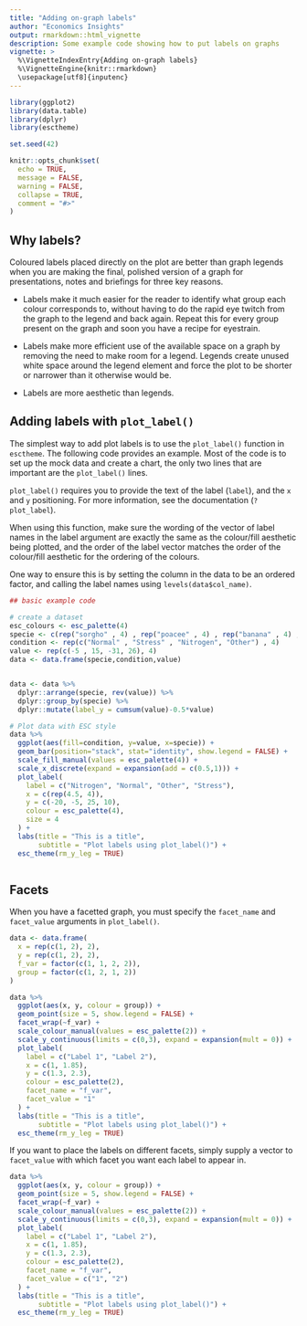 ```yaml
---
title: "Adding on-graph labels"
author: "Economics Insights"
output: rmarkdown::html_vignette
description: Some example code showing how to put labels on graphs
vignette: >
  %\VignetteIndexEntry{Adding on-graph labels}
  %\VignetteEngine{knitr::rmarkdown}
  \usepackage[utf8]{inputenc}
---
```


```r
library(ggplot2)
library(data.table)
library(dplyr)
library(esctheme)

set.seed(42)

knitr::opts_chunk$set(
  echo = TRUE,
  message = FALSE,
  warning = FALSE,
  collapse = TRUE,
  comment = "#>"
)
```

## Why labels?

Coloured labels placed directly on the plot are better than graph legends when you are making the final, polished version of a graph for presentations, notes and briefings for three key reasons.

- Labels make it much easier for the reader to identify what group each colour corresponds to, without having to do the rapid eye twitch from the graph to the legend and back again. Repeat this for every group present on the graph and soon you have a recipe for eyestrain.

- Labels make more efficient use of the available space on a graph by removing the need to make room for a legend. Legends create unused white space around the legend element and force the plot to be shorter or narrower than it otherwise would be.

- Labels are more aesthetic than legends.

## Adding labels with `plot_label()`

The simplest way to add plot labels is to use the `plot_label()` function in `esctheme`. The following code provides an example. Most of the code is to set up the mock data and create a chart, the only two lines that are important are the `plot_label()` lines.

`plot_label()` requires you to provide the text of the label (`label`), and the `x` and `y` positioning. For more information, see the documentation (`?plot_label`).

When using this function, make sure the wording of the vector of label names in the label argument are exactly the same as the colour/fill aesthetic being plotted, and the order of the label vector matches the order of the colour/fill aesthetic for the ordering of the colours.  

One way to ensure this is by setting the column in the data to be an ordered factor, and calling the label names using `levels(data$col_name)`.


```r

## basic example code

# create a dataset
esc_colours <- esc_palette(4)
specie <- c(rep("sorgho" , 4) , rep("poacee" , 4) , rep("banana" , 4) , rep("triticum" , 4))
condition <- rep(c("Normal" , "Stress" , "Nitrogen", "Other") , 4)
value <- rep(c(-5 , 15, -31, 26), 4)
data <- data.frame(specie,condition,value)


data <- data %>% 
  dplyr::arrange(specie, rev(value)) %>% 
  dplyr::group_by(specie) %>% 
  dplyr::mutate(label_y = cumsum(value)-0.5*value)

# Plot data with ESC style
data %>% 
  ggplot(aes(fill=condition, y=value, x=specie)) + 
  geom_bar(position="stack", stat="identity", show.legend = FALSE) +
  scale_fill_manual(values = esc_palette(4)) +
  scale_x_discrete(expand = expansion(add = c(0.5,1))) +
  plot_label(
    label = c("Nitrogen", "Normal", "Other", "Stress"),
    x = c(rep(4.5, 4)),
    y = c(-20, -5, 25, 10),
    colour = esc_palette(4),
    size = 4
  ) +
  labs(title = "This is a title",
       subtitle = "Plot labels using plot_label()") +
  esc_theme(rm_y_leg = TRUE)



```



## Facets

When you have a facetted graph, you must specify the `facet_name` and `facet_value` arguments in `plot_label()`. 


```r

data <- data.frame(
  x = rep(c(1, 2), 2),
  y = rep(c(1, 2), 2),
  f_var = factor(c(1, 1, 2, 2)),
  group = factor(c(1, 2, 1, 2))
)

data %>% 
  ggplot(aes(x, y, colour = group)) + 
  geom_point(size = 5, show.legend = FALSE) +
  facet_wrap(~f_var) +
  scale_colour_manual(values = esc_palette(2)) +
  scale_y_continuous(limits = c(0,3), expand = expansion(mult = 0)) +
  plot_label(
    label = c("Label 1", "Label 2"),
    x = c(1, 1.85),
    y = c(1.3, 2.3),
    colour = esc_palette(2),
    facet_name = "f_var",
    facet_value = "1"
  ) +
  labs(title = "This is a title",
       subtitle = "Plot labels using plot_label()") +
  esc_theme(rm_y_leg = TRUE)

```

If you want to place the labels on different facets, simply supply a vector to `facet_value` with which facet you want each label to appear in.


```r

data %>% 
  ggplot(aes(x, y, colour = group)) + 
  geom_point(size = 5, show.legend = FALSE) +
  facet_wrap(~f_var) +
  scale_colour_manual(values = esc_palette(2)) +
  scale_y_continuous(limits = c(0,3), expand = expansion(mult = 0)) +
  plot_label(
    label = c("Label 1", "Label 2"),
    x = c(1, 1.85),
    y = c(1.3, 2.3),
    colour = esc_palette(2),
    facet_name = "f_var",
    facet_value = c("1", "2")
  ) +
  labs(title = "This is a title",
       subtitle = "Plot labels using plot_label()") +
  esc_theme(rm_y_leg = TRUE)

```

